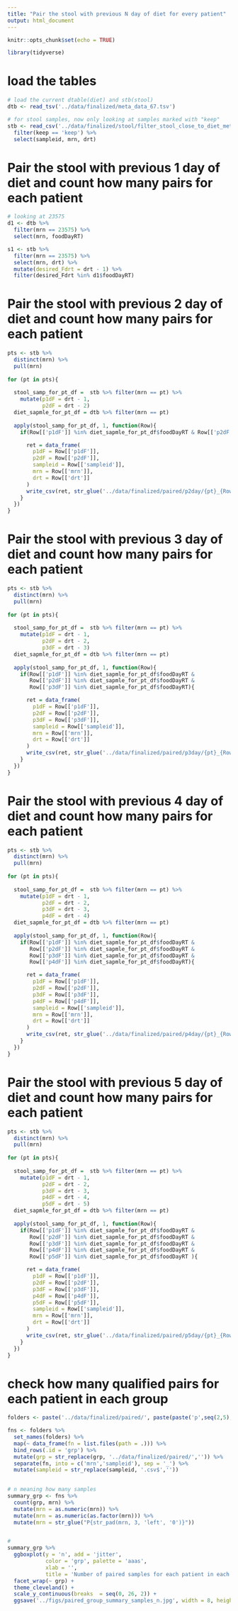 ```yaml
---
title: "Pair the stool with previous N day of diet for every patient"
output: html_document
---
```


```r
knitr::opts_chunk$set(echo = TRUE)
```

```r
library(tidyverse)
```

# load the tables

```r
# load the current dtable(diet) and stb(stool)
dtb <- read_tsv('../data/finalized/meta_data_67.tsv')

# for stool samples, now only looking at samples marked with "keep"
stb <- read_csv('../data/finalized/stool/filter_stool_close_to_diet_meta.csv') %>% 
  filter(keep == 'keep') %>% 
  select(sampleid, mrn, drt) 
```

# Pair the stool with previous 1 day of diet and count how many pairs for each patient

```r
# looking at 23575
d1 <- dtb %>% 
  filter(mrn == 23575) %>% 
  select(mrn, foodDayRT) 

s1 <- stb %>% 
  filter(mrn == 23575) %>% 
  select(mrn, drt) %>% 
  mutate(desired_Fdrt = drt - 1) %>% 
  filter(desired_Fdrt %in% d1$foodDayRT)
```

# Pair the stool with previous 2 day of diet and count how many pairs for each patient
 
```r
pts <- stb %>% 
  distinct(mrn) %>%   
  pull(mrn)
 
for (pt in pts){ 
    
  stool_samp_for_pt_df =  stb %>% filter(mrn == pt) %>% 
    mutate(p1dF = drt - 1,
           p2dF = drt - 2)
  diet_sapmle_for_pt_df = dtb %>% filter(mrn == pt)
  
  apply(stool_samp_for_pt_df, 1, function(Row){
    if(Row[['p1dF']] %in% diet_sapmle_for_pt_df$foodDayRT & Row[['p2dF']] %in% diet_sapmle_for_pt_df$foodDayRT){

      ret = data_frame(
        p1dF = Row[['p1dF']],
        p2dF = Row[['p2dF']],
        sampleid = Row[['sampleid']],
        mrn = Row[['mrn']],
        drt = Row[['drt']]
      )
      write_csv(ret, str_glue('../data/finalized/paired/p2day/{pt}_{Row[["sampleid"]]}.csv'))
    }
  })
}
```

# Pair the stool with previous 3 day of diet and count how many pairs for each patient
 
```r
pts <- stb %>% 
  distinct(mrn) %>% 
  pull(mrn)
 
for (pt in pts){ 
    
  stool_samp_for_pt_df =  stb %>% filter(mrn == pt) %>% 
    mutate(p1dF = drt - 1,
           p2dF = drt - 2,
           p3dF = drt - 3)
  diet_sapmle_for_pt_df = dtb %>% filter(mrn == pt)
  
  apply(stool_samp_for_pt_df, 1, function(Row){
    if(Row[['p1dF']] %in% diet_sapmle_for_pt_df$foodDayRT & 
       Row[['p2dF']] %in% diet_sapmle_for_pt_df$foodDayRT &
       Row[['p3dF']] %in% diet_sapmle_for_pt_df$foodDayRT){

      ret = data_frame(
        p1dF = Row[['p1dF']],
        p2dF = Row[['p2dF']],
        p3dF = Row[['p3dF']],
        sampleid = Row[['sampleid']],
        mrn = Row[['mrn']],
        drt = Row[['drt']]
      )
      write_csv(ret, str_glue('../data/finalized/paired/p3day/{pt}_{Row[["sampleid"]]}.csv'))
    }
  }) 
}
```

# Pair the stool with previous 4 day of diet and count how many pairs for each patient 
 
```r
pts <- stb %>% 
  distinct(mrn) %>% 
  pull(mrn)
 
for (pt in pts){ 
    
  stool_samp_for_pt_df =  stb %>% filter(mrn == pt) %>% 
    mutate(p1dF = drt - 1,
           p2dF = drt - 2,
           p3dF = drt - 3,
           p4dF = drt - 4)
  diet_sapmle_for_pt_df = dtb %>% filter(mrn == pt)
  
  apply(stool_samp_for_pt_df, 1, function(Row){
    if(Row[['p1dF']] %in% diet_sapmle_for_pt_df$foodDayRT & 
       Row[['p2dF']] %in% diet_sapmle_for_pt_df$foodDayRT &
       Row[['p3dF']] %in% diet_sapmle_for_pt_df$foodDayRT &
       Row[['p4dF']] %in% diet_sapmle_for_pt_df$foodDayRT){

      ret = data_frame(
        p1dF = Row[['p1dF']],
        p2dF = Row[['p2dF']],
        p3dF = Row[['p3dF']],
        p4dF = Row[['p4dF']],
        sampleid = Row[['sampleid']],
        mrn = Row[['mrn']],
        drt = Row[['drt']]
      )
      write_csv(ret, str_glue('../data/finalized/paired/p4day/{pt}_{Row[["sampleid"]]}.csv'))
    }
  }) 
}
```

# Pair the stool with previous 5 day of diet and count how many pairs for each patient 
 
```r
pts <- stb %>% 
  distinct(mrn) %>% 
  pull(mrn)
 
for (pt in pts){ 
    
  stool_samp_for_pt_df =  stb %>% filter(mrn == pt) %>% 
    mutate(p1dF = drt - 1,
           p2dF = drt - 2,
           p3dF = drt - 3,
           p4dF = drt - 4,
           p5dF = drt - 5)
  diet_sapmle_for_pt_df = dtb %>% filter(mrn == pt)
  
  apply(stool_samp_for_pt_df, 1, function(Row){
    if(Row[['p1dF']] %in% diet_sapmle_for_pt_df$foodDayRT & 
       Row[['p2dF']] %in% diet_sapmle_for_pt_df$foodDayRT &
       Row[['p3dF']] %in% diet_sapmle_for_pt_df$foodDayRT &
       Row[['p4dF']] %in% diet_sapmle_for_pt_df$foodDayRT &
       Row[['p5dF']] %in% diet_sapmle_for_pt_df$foodDayRT ){

      ret = data_frame(
        p1dF = Row[['p1dF']],
        p2dF = Row[['p2dF']],
        p3dF = Row[['p3dF']],
        p4dF = Row[['p4dF']],
        p5dF = Row[['p5dF']],
        sampleid = Row[['sampleid']],
        mrn = Row[['mrn']],
        drt = Row[['drt']]
      )
      write_csv(ret, str_glue('../data/finalized/paired/p5day/{pt}_{Row[["sampleid"]]}.csv'))
    }
  }) 
}
```


# check how many qualified pairs for each patient in each group

```r
folders <- paste('../data/finalized/paired/', paste(paste('p',seq(2,5), sep = ''),'day', sep = ''), sep = '')

fns <- folders %>% 
  set_names(folders) %>% 
  map(~ data_frame(fn = list.files(path = .))) %>% 
  bind_rows(.id = 'grp') %>% 
  mutate(grp = str_replace(grp, '../data/finalized/paired/','')) %>% 
  separate(fn, into = c('mrn','sampleid'), sep = '_') %>% 
  mutate(sampleid = str_replace(sampleid, '.csv$',''))

 
# n meaning how many samples 
summary_grp <- fns %>% 
  count(grp, mrn) %>% 
  mutate(mrn = as.numeric(mrn)) %>% 
  mutate(mrn = as.numeric(as.factor(mrn))) %>% 
  mutate(mrn = str_glue("P{str_pad(mrn, 3, 'left', '0')}"))   


# 
summary_grp %>% 
  ggboxplot(y = 'n', add = 'jitter', 
            color = 'grp', palette = 'aaas',
            xlab = '',
            title = 'Number of paired samples for each patient in each group') +
  facet_wrap(~ grp) +
  theme_cleveland() +
  scale_y_continuous(breaks  = seq(0, 26, 2)) +
  ggsave('../figs/paired_group_summary_samples_n.jpg', width = 8, height = 7)

```

